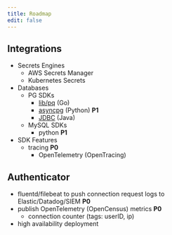 ```yaml
---
title: Roadmap
edit: false
---
```


## Integrations
- Secrets Engines
  - AWS Secrets Manager
  - Kubernetes Secrets
- Databases
  - PG SDKs
    - [lib/pq](https://godoc.org/github.com/lib/pq) (Go)
    - [asyncpg](https://magicstack.github.io/asyncpg/current/) (Python) **P1**
    - [JDBC](https://jdbc.postgresql.org/) (Java)
  - MySQL SDKs
    - python **P1**
- SDK Features  
  - tracing **P0**
    - OpenTelemetry (OpenTracing) 

## Authenticator
- fluentd/filebeat to push connection request logs to Elastic/Datadog/SIEM **P0**
- publish OpenTelemetry (OpenCensus) metrics **P0**
  - connection counter (tags: userID, ip)
- high availability deployment
